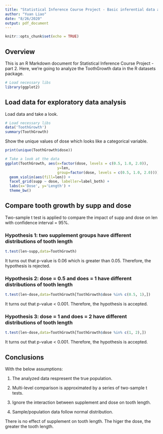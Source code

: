 ```yaml
---
title: "Statistical Inference Course Project - Basic inferential data analysis"
author: "Yuan Liao"
date: "8/26/2020"
output: pdf_document
---
```


```r
knitr::opts_chunk$set(echo = TRUE)
```

## Overview

This is an R Markdown document for Statistical Inference Course Project - part 2. Here, we're going to analyze the ToothGrowth data in the R datasets package.

```r
# Load necessary libs
library(ggplot2)
```

## Load data for exploratory data analysis
Load data and take a look.
```r
# Load necessary libs
data('ToothGrowth')
summary(ToothGrowth)
```

Show the unique values of dose which looks like a categorical variable.
```r
print(unique(ToothGrowth$dose))

```

```r
# Take a look at the data
ggplot(ToothGrowth, aes(x=factor(dose, levels = c(0.5, 1.0, 2.0)), 
                        y=len, 
                        group=factor(dose, levels = c(0.5, 1.0, 2.0)))) + 
  geom_violin(aes(fill=len)) +
  facet_grid(supp ~ dose, labeller=label_both) +
  labs(x='Dose', y='Length') +
  theme_bw()
```

## Compare tooth growth by supp and dose

Two-sample t test is applied to compare the impact of supp and dose on len with confidence interval = 95%.

### Hypothesis 1: two supplement groups have different distributions of tooth length

```r
t.test(len~supp,data=ToothGrowth)

```
It turns out that p-value is 0.06 which is greater than 0.05. Therefore, the hypothesis is rejected.

### Hypothesis 2: dose = 0.5 and does = 1 have different distributions of tooth length

```r
t.test(len~dose,data=ToothGrowth[ToothGrowth$dose %in% c(0.5, 1),])

```
It turns out that p-value < 0.001. Therefore, the hypothesis is accepted.

### Hypothesis 3: dose = 1 and does = 2 have different distributions of tooth length

```r
t.test(len~dose,data=ToothGrowth[ToothGrowth$dose %in% c(1, 2),])

```
It turns out that p-value < 0.001. Therefore, the hypothesis is accepted.

## Conclusions
With the below assumptions:

1. The analyzed data respresent the true population.

2. Multi-level comparison is approximated by a series of two-sample t tests.

3. Ignore the interaction between supplement and dose on tooth length.

4. Sample/population data follow normal distribution.

There is no effect of supplement on tooth length. The higer the dose, the greater the tooth length.
